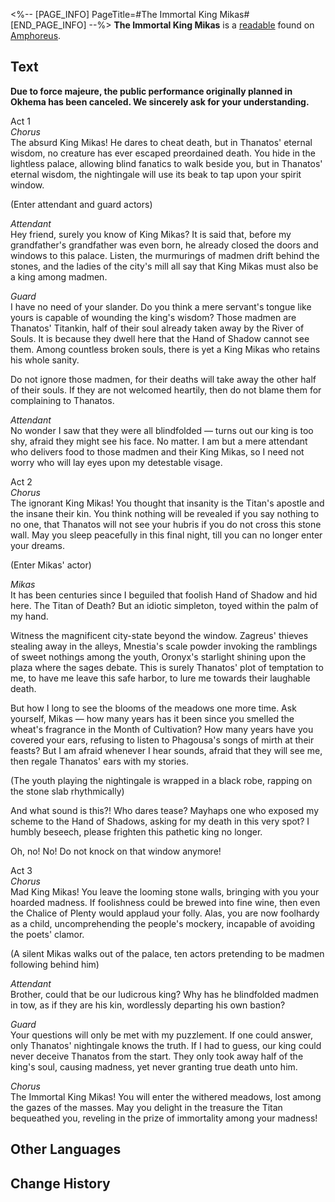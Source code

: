 <%-- [PAGE_INFO]
PageTitle=#The Immortal King Mikas#
[END_PAGE_INFO] --%>
{{Readable Infobox
|id           = 435
|partIds      = 190737
|title        = 
|image        = Item The Immortal King Mikas.png
|world        = Amphoreus
|parts        = 1
|author       = <!--to be added-->
|description  = A theater script originally slated to be performed in Okhema. A story of how King Mikas sought to beguile Thanatos, only to be punished by the Titan.
|part1        = The Immortal King Mikas
|source1      = {{cx|Source missing}}
|characters   = 
|factions     = 
}}
'''The Immortal King Mikas''' is a [[readable]] found on [[Amphoreus]].
<!--
==Location==
{{Map Embed|<map name>|<marker id>}}
-->
==Text==
'''Due to force majeure, the public performance originally planned in Okhema has been canceled. We sincerely ask for your understanding.'''

Act 1<br />''Chorus''<br />The absurd King Mikas! He dares to cheat death, but in Thanatos' eternal wisdom, no creature has ever escaped preordained death. You hide in the lightless palace, allowing blind fanatics to walk beside you, but in Thanatos' eternal wisdom, the nightingale will use its beak to tap upon your spirit window.

(Enter attendant and guard actors)

''Attendant''<br />Hey friend, surely you know of King Mikas? It is said that, before my grandfather's grandfather was even born, he already closed the doors and windows to this palace. Listen, the murmurings of madmen drift behind the stones, and the ladies of the city's mill all say that King Mikas must also be a king among madmen.

''Guard''<br />I have no need of your slander. Do you think a mere servant's tongue like yours is capable of wounding the king's wisdom? Those madmen are Thanatos' Titankin, half of their soul already taken away by the River of Souls. It is because they dwell here that the Hand of Shadow cannot see them. Among countless broken souls, there is yet a King Mikas who retains his whole sanity.

Do not ignore those madmen, for their deaths will take away the other half of their souls. If they are not welcomed heartily, then do not blame them for complaining to Thanatos.

''Attendant''<br />No wonder I saw that they were all blindfolded &mdash; turns out our king is too shy, afraid they might see his face. No matter. I am but a mere attendant who delivers food to those madmen and their King Mikas, so I need not worry who will lay eyes upon my detestable visage.

Act 2<br />''Chorus''<br />The ignorant King Mikas! You thought that insanity is the Titan's apostle and the insane their kin. You think nothing will be revealed if you say nothing to no one, that Thanatos will not see your hubris if you do not cross this stone wall. May you sleep peacefully in this final night, till you can no longer enter your dreams.

(Enter Mikas' actor)

''Mikas''<br />It has been centuries since I beguiled that foolish Hand of Shadow and hid here. The Titan of Death? But an idiotic simpleton, toyed within the palm of my hand.

Witness the magnificent city-state beyond the window. Zagreus' thieves stealing away in the alleys, Mnestia's scale powder invoking the ramblings of sweet nothings among the youth, Oronyx's starlight shining upon the plaza where the sages debate. This is surely Thanatos' plot of temptation to me, to have me leave this safe harbor, to lure me towards their laughable death.

But how I long to see the blooms of the meadows one more time. Ask yourself, Mikas &mdash; how many years has it been since you smelled the wheat's fragrance in the Month of Cultivation? How many years have you covered your ears, refusing to listen to Phagousa's songs of mirth at their feasts? But I am afraid whenever I hear sounds, afraid that they will see me, then regale Thanatos' ears with my stories.

(The youth playing the nightingale is wrapped in a black robe, rapping on the stone slab rhythmically)

And what sound is this?! Who dares tease? Mayhaps one who exposed my scheme to the Hand of Shadows, asking for my death in this very spot? I humbly beseech, please frighten this pathetic king no longer.

Oh, no! No! Do not knock on that window anymore!

Act 3<br />''Chorus''<br />Mad King Mikas! You leave the looming stone walls, bringing with you your hoarded madness. If foolishness could be brewed into fine wine, then even the Chalice of Plenty would applaud your folly. Alas, you are now foolhardy as a child, uncomprehending the people's mockery, incapable of avoiding the poets' clamor.

(A silent Mikas walks out of the palace, ten actors pretending to be madmen following behind him)

''Attendant''<br />Brother, could that be our ludicrous king? Why has he blindfolded madmen in tow, as if they are his kin, wordlessly departing his own bastion?

''Guard''<br />Your questions will only be met with my puzzlement. If one could answer, only Thanatos' nightingale knows the truth. If I had to guess, our king could never deceive Thanatos from the start. They only took away half of the king's soul, causing madness, yet never granting true death unto him.

''Chorus''<br />The Immortal King Mikas! You will enter the withered meadows, lost among the gazes of the masses. May you delight in the treasure the Titan bequeathed you, reveling in the prize of immortality among your madness!

<!--
==Trivia==
* 
-->
==Other Languages==
{{Other Languages
|en   = The Immortal King Mikas
|zhs  = 不死的弥卡斯王
|zht  = 不死的彌卡斯王
|ja   = 不死身のミカース王
|ko   = 불사의 미카스 왕
|es   = El rey Mikas inmortal
|fr   = Mikas, le roi immortel
|ru   = Бессмертный царь Микас
|th   = ราชา Mikas ผู้เป็นอมตะ
|vi   = Vua Mikas Bất Tử
|de   = Der unsterbliche König Mikas
|id   = Raja Mikas yang Abadi
|pt   = O Imortal Rei Mikas
}}

==Change History==
{{Change History|3.0}}
